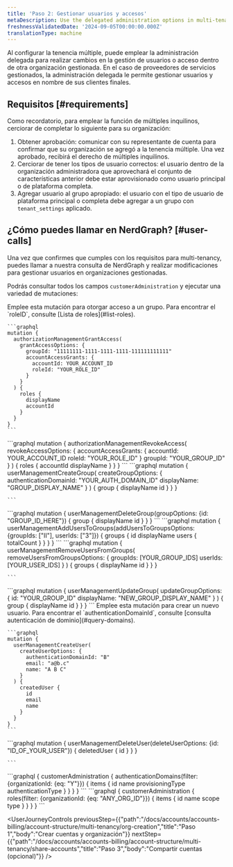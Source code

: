 ```yaml
---
title: 'Paso 2: Gestionar usuarios y accesos'
metaDescription: Use the delegated administration options in multi-tenancy to manage user access in other organizations
freshnessValidatedDate: '2024-09-05T00:00:00.000Z'
translationType: machine
---
```


Al configurar la tenencia múltiple, puede emplear la administración delegada para realizar cambios en la gestión de usuarios o acceso dentro de otra organización gestionada. En el caso de proveedores de servicios gestionados, la administración delegada le permite gestionar usuarios y accesos en nombre de sus clientes finales.

## Requisitos [#requirements]

Como recordatorio, para emplear la función de múltiples inquilinos, cerciorar de completar lo siguiente para su organización:

1. Obtener aprobación: comunicar con su representante de cuenta para confirmar que su organización se agregó a la tenencia múltiple. Una vez aprobado, recibirá el derecho de múltiples inquilinos.
2. Cerciorar de tener los tipos de usuario correctos: el usuario dentro de la organización administradora que aprovechará el conjunto de características anterior debe estar aprovisionado como usuario principal o de plataforma completa.
3. Agregar usuario al grupo apropiado: el usuario con el tipo de usuario de plataforma principal o completa debe agregar a un grupo con `tenant_settings` aplicado.

## ¿Cómo puedes llamar en NerdGraph? [#user-calls]

Una vez que confirmes que cumples con los requisitos para multi-tenancy, puedes llamar a nuestra consulta de NerdGraph y realizar modificaciones para gestionar usuarios en organizaciones gestionadas.

Podrás consultar todos los campos `customerAdministration` y ejecutar una variedad de mutaciones:

<CollapserGroup>
  <Collapser id="grant-access-to-group" title="Otorgar acceso al grupo de usuarios">
    Emplee esta mutación para otorgar acceso a un grupo. Para encontrar el `roleID`, consulte [Lista de roles](#list-roles).

    ```graphql
    mutation {
      authorizationManagementGrantAccess(
        grantAccessOptions: {
          groupId: "11111111-1111-1111-1111-111111111111"
          accountAccessGrants: {
            accountId: YOUR_ACCOUNT_ID
            roleId: "YOUR_ROLE_ID"
          }
        }
      ) {
        roles {
          displayName
          accountId
        }
      }
    }
    ```
  </Collapser>

  <Collapser id="revoke-access-to-group" title="Revocar el acceso al grupo de usuarios">
    ```graphql
    mutation {
      authorizationManagementRevokeAccess(
        revokeAccessOptions: {
          accountAccessGrants: {
            accountId: YOUR_ACCOUNT_ID
            roleId: "YOUR_ROLE_ID"
          }
          groupId: "YOUR_GROUP_ID"
        }
      ) {
        roles {
          accountId
          displayName
        }
      }
    }
    ```
  </Collapser>

  <Collapser id="create-user-group" title="Crear grupo de usuarios">
    ```graphql
    mutation {
      userManagementCreateGroup(
        createGroupOptions: {
          authenticationDomainId: "YOUR_AUTH_DOMAIN_ID"
          displayName: "GROUP_DISPLAY_NAME"
        }
      ) {
        group {
          displayName
          id
        }
      }
    }


    ```
  </Collapser>

  <Collapser id="delete-user-group" title="Eliminar grupo de usuarios">
    ```graphql
    mutation {
      userManagementDeleteGroup(groupOptions: {id: "GROUP_ID_HERE"}) {
        group {
          displayName
          id
        }
      }
    }
    ```
  </Collapser>

  <Collapser id="add-user-to-group" title="Agregar usuario a un grupo">
    ```graphql
    mutation {
       userManagementAddUsersToGroups(addUsersToGroupsOptions: {groupIds: ["II"], userIds: ["3"]}) {
       groups {
     	  id
     	  displayName
     	  users {
       	    totalCount
     	  }
       }
     }
    }
    ```
  </Collapser>

  <Collapser id="remove-user-from-group" title="Eliminar usuario de un grupo">
    ```graphql
    mutation {
      userManagementRemoveUsersFromGroups(
        removeUsersFromGroupsOptions: {
          groupIds: [YOUR_GROUP_IDS]
          userIds: [YOUR_USER_IDS]
        }
      ) {
        groups {
          displayName
          id
        }
      }
    }

    ```
  </Collapser>

  <Collapser id="modify-group-name" title="Modificar el nombre del grupo">
    ```graphql
    mutation {
      userManagementUpdateGroup(
        updateGroupOptions: {
          id: "YOUR_GROUP_ID"
          displayName: "NEW_GROUP_DISPLAY_NAME"
        }
      ) {
        group {
          displayName
          id
        }
      }
    }
    ```
  </Collapser>

  <Collapser id="Create new user" title="Crear nuevo usuario">
    Emplee esta mutación para crear un nuevo usuario. Para encontrar el `authenticationDomainId`, consulte [consulta autenticación de dominio](#query-domains).

    ```graphql
    mutation {
      userManagementCreateUser(
        createUserOptions: {
          authenticationDomainId: "B"
          email: "a@b.c"
          name: "A B C"
        }
      ) {
        createdUser {
          id
          email
          name
        }
      }
    }
    ```
  </Collapser>

  <Collapser id="delete-user" title="Borrar usuario">
    ```graphql
    mutation {
      userManagementDeleteUser(deleteUserOptions: {id: "ID_OF_YOUR_USER"}) {
        deletedUser {
          id
        }
      }
    }

    ```
  </Collapser>

  <Collapser id="query-domains" title="Consulta autenticación dominio">
    ```graphql
    {
      customerAdministration {
        authenticationDomains(filter: {organizationId: {eq: "Y"}}) {
      	items {
        	  id
        	  name
        	  provisioningType
        	  authenticationType
      	}
        }
      }
    }
    ```
  </Collapser>

  <Collapser id="list-roles" title="Lista de roles">
    ```graphql
    {
      customerAdministration {
        roles(filter: {organizationId: {eq: "ANY_ORG_ID"}}) {
          items {
            id
            name
            scope
            type
          }
        }
      }
    }
    ```
  </Collapser>
</CollapserGroup>

<UserJourneyControls previousStep={{"path":"/docs/accounts/accounts-billing/account-structure/multi-tenancy/org-creation","title":"Paso 1","body":"Crear cuentas y organización"}} nextStep={{"path":"/docs/accounts/accounts-billing/account-structure/multi-tenancy/share-accounts","title":"Paso 3","body":"Compartir cuentas (opcional)"}} />